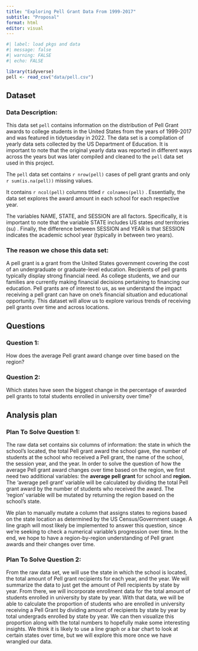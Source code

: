 ```yaml
---
title: "Exploring Pell Grant Data From 1999-2017"
subtitle: "Proposal"
format: html
editor: visual
---
```


```r
#| label: load pkgs and data
#| message: false
#| warning: FALSE
#| echo: FALSE

library(tidyverse)
pell <- read_csv("data/pell.csv")
```

## Dataset

### Data Description:

This data set `pell` contains information on the distribution of Pell Grant awards to college students in the United States from the years of 1999-2017 and was featured in tidytuesday in 2022. The data set is a compilation of yearly data sets collected by the US Department of Education. It is important to note that the original yearly data was reported in different ways across the years but was later compiled and cleaned to the `pell` data set used in this project.

The `pell` data set contains `r nrow(pell)` cases of pell grant grants and only `r sum(is.na(pell))` missing values.

It contains `r ncol(pell)` columns titled `r colnames(pell)` . Essentially, the data set explores the award amount in each school for each respective year.

The variables NAME, STATE, and SESSION are all factors. Specifically, it is important to note that the variable STATE includes US states *and* territories (su) . Finally, the difference between SESSION and YEAR is that SESSION indicates the academic school year (typically in between two years).

### The reason we chose this data set:

A pell grant is a grant from the United States government covering the cost of an undergraduate or graduate-level education. Recipients of pell grants typically display strong financial need. As college students, we and our families are currently making financial decisions pertaining to financing our education. Pell grants are of interest to us, as we understand the impact receiving a pell grant can have on one's financial situation and educational opportunity. This dataset will allow us to explore various trends of receiving pell grants over time and across locations.

## Questions

### Question 1:

How does the average Pell grant award change over time based on the region?

### Question 2:

Which states have seen the biggest change in the percentage of awarded pell grants to total students enrolled in university over time?

## Analysis plan

### Plan To Solve Question 1:

The raw data set contains six columns of information: the state in which the school's located, the total Pell grant award the school gave, the number of students at the school who received a Pell grant, the name of the school, the session year, and the year. In order to solve the question of how the average Pell grant award changes over time based on the region, we first need two additional variables: the **average pell grant** for school and **region.** The 'average pell grant' variable will be calculated by dividing the total Pell grant award by the number of students who received the award. The 'region' variable will be mutated by returning the region based on the school's state.

We plan to manually mutate a column that assigns states to regions based on the state location as determined by the US Census/Government usage. A line graph will most likely be implemented to answer this question, since we're seeking to check a numerical variable's progression over time. In the end, we hope to have a region-by-region understanding of Pell grant awards and their changes over time.

### Plan To Solve Question 2:

From the raw data set, we will use the state in which the school is located, the total amount of Pell grant recipients for each year, and the year. We will summarize the data to just get the amount of Pell recipients by state by year. From there, we will incorporate enrollment data for the total amount of students enrolled in university by state by year. With that data, we will be able to calculate the proportion of students who are enrolled in university receiving a Pell Grant by dividing amount of recipients by state by year by total undergrads enrolled by state by year. We can then visualize this proportion along with the total numbers to hopefully make some interesting insights. We think it is likely to use a line graph or a bar chart to look at certain states over time, but we will explore this more once we have wrangled our data.
